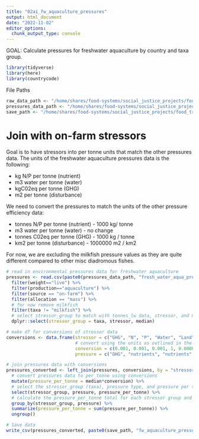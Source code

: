 ```yaml
---
title: "02ai_fw_aquaculture_pressures"
output: html_document
date: "2022-11-02"
editor_options: 
  chunk_output_type: console
---
```


GOAL: Calculate pressures for freshwater aquaculture by country and taxa group.
```r
library(tidyverse)
library(here)
library(countrycode)
```

File Paths
```r
raw_data_path <- "/home/shares/food-systems/social_justice_projects/food_trade_pressures/raw_data/"
pressures_data_path <- "/home/shares/food-systems/social_justice_projects/food_trade_pressures/raw_data/pressures/"
save_path <- "/home/shares/food-systems/social_justice_projects/food_trade_pressures/output_data/02b_fw_aquaculture_pressures/"
```

# Join with on-farm stressors
Goal is to have stressors into per tonne units that match the other pressures data. The units of the freshwater aquaculture pressures data is the following:

- kg N/P per tonne (nutrient)
- m3 water per tonne (water)
- kgC02eq per tonne (GHG)
- m2 per tonne (disturbance)

We need to convert the pressures to match the units of the other pressure efficiency data:

- tonnes N/P per tonne (nutrient) - 1000 kg/ tonne
- m3 water per tonne (water) - no change
- tonnes C02eq per tonne (GHG) - 1000 kg / tonne
- km2 per tonne (disturbance) - 1000000 m2 / km2

For now, we are excluding the milkfish pressure values as they are quite different compared to other misc diadromous fishes.

```r
# read in environmental pressures data for freshwater aquaculture
pressures <- read.csv(paste0(pressures_data_path, "fresh_water_aqua_pressures_Jessica/SI_stressor_results_on_off_farm.csv")) %>%
  filter(weight=="live") %>%
  filter(production=="aquaculture") %>%
  filter(source == "on-farm") %>%
  filter(allocation == "mass") %>%
  # for now remove milkfish
  filter(taxa != "milkfish") %>% 
  # select stressor_group to match with tonnes_lw data, stressor, and median
  dplyr::select(stressor_group = taxa, stressor, median)

# make df for conversions of stressor data
conversions <- data.frame(stressor = c("GHG", "N", "P", "Water", "Land"),
                          # convert using the units as outlined in the description above
                          conversion = c(0.001, 0.001, 0.001, 1, 0.000001),
                          pressure = c("GHG", "nutrients", "nutrients", "water", "disturbance"))

# join pressures data with conversions
pressures_converted <- left_join(pressures, conversions, by = "stressor") %>%
  # convert pressures data to per_tonne using conversions
  mutate(pressure_per_tonne = median*conversion) %>%
  # select the stressor_group (taxa), pressure type, and pressure per tonne
  select(stressor_group, pressure, pressure_per_tonne) %>%
  # calculate the pressure_per_tonne total for each stressor group and pressure
  group_by(stressor_group, pressure) %>%
  summarize(pressure_per_tonne = sum(pressure_per_tonne)) %>%
  ungroup()

# Save data
write_csv(pressures_converted, paste0(save_path, "fw_aquaculture_pressures_per_tonne.csv"))
```

